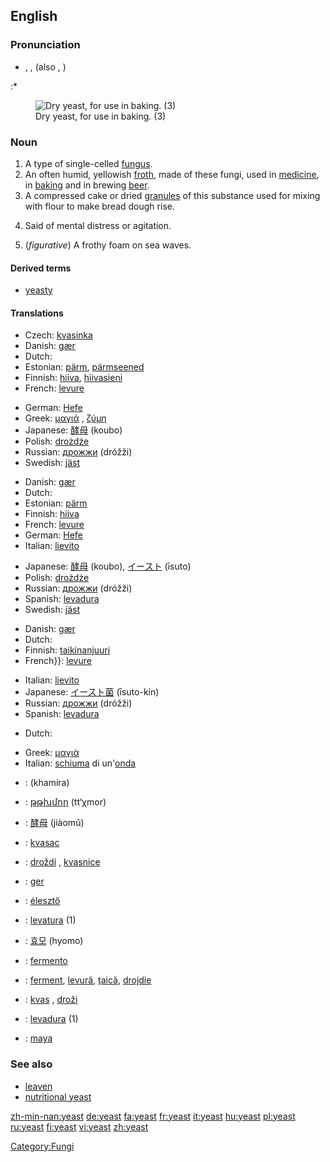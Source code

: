 {{wikipedia}}
==English==
===Pronunciation===
* {{AHD|yēst}}, {{IPA|/jiːst/}}, {{SAMPA|/ji:st/}} (also {{IPA|/iːst/}}, {{SAMPA|/iːst/}})
:* {{rhymes|iːst}}

[[Image:Dry yeast.jpg|thumb|right|Dry yeast, for use in baking. (3)]]

===Noun===
{{en-noun|s|-}}

# A type of single-celled [[fungus]].
# An often humid, yellowish [[froth]], made of these fungi, used in [[medicine]], in [[baking]] and in brewing [[beer]].
# A compressed cake or dried [[granule]]s of this substance used for mixing with flour to make bread dough rise.
#{{rfv-sense}} Said of mental distress or agitation. <!--this sounds like an adjective-->
# (''figurative'') A frothy foam on sea waves.

[[Category:Fungi]]

====Derived terms====
*[[yeasty]]

====Translations====
{{trans-top|fungus}}
*Czech: [[kvasinka]] {{f}}
*Danish: [[gær]] {{c}}
*Dutch: {{t|nl|gist|m}}
*Estonian: [[pärm]], [[pärmseened]]
*Finnish: [[hiiva]], [[hiivasieni]]
*French: [[levure]] {{f}}
{{trans-mid}}
*German: [[Hefe]] {{f}}
*Greek: [[μαγιά]] {{f}}, [[ζύμη]] {{f}}
*Japanese: [[酵母]] (koubo)
*Polish: [[drożdże]] {{m}} {{pl}}
*Russian: [[дрожжи]] (dróžži) {{f}} {{p}} 
*Swedish: [[jäst]]
{{trans-bottom}}

{{trans-top|froth used in medicine, baking and brewing}}
*Danish: [[gær]] {{c}}
*Dutch: {{t|nl|gist|m}}
*Estonian: [[pärm]]
*Finnish: [[hiiva]]
*French: [[levure]] {{f}}
*German: [[Hefe]] {{f}}
*Italian: [[lievito]] {{m}}
{{trans-mid}}
*Japanese: [[酵母]] (koubo), [[イースト]] (īsuto)
*Polish: [[drożdże]] {{m}} {{pl}}
*Russian: [[дрожжи]] (dróžži) {{f}} {{p}} 
*Spanish: [[levadura]] {{f}}
*Swedish: [[jäst]]
{{trans-bottom}}

{{trans-top|cake or dried granules used to make bread dough rise}}
*Danish: [[gær]] {{c}}
*Dutch: {{t|nl|gist|m}}
*Finnish: [[taikinanjuuri]]
*French}}: [[levure]] {{f}}
{{trans-mid}}
*Italian: [[lievito]] {{m}}
*Japanese: [[イースト菌]] (īsuto-kin)
*Russian: [[дрожжи]] (dróžži) {{f}} {{p}} 
*Spanish: [[levadura]] {{f}}
{{trans-bottom}}

{{trans-top|mental distress}}
{{trans-mid}}
{{trans-bottom}}

{{trans-top|frothy foam}}
*Dutch: {{t|nl|schuim|n}}
{{trans-mid}}
*Greek: [[μαγιά]] {{f}}
*Italian: [[schiuma]] di un'[[onda]] {{f}}
{{trans-bottom}}

{{checktrans}}
{{trans-top|Translations to be checked}}
*{{ttbc|Arabic}}: {{ARchar|[[خميرة]]}} (khamíra) {{f}}
*{{ttbc|Armenian}}: [[թթխմոր]] (tt‘χmor)
*{{ttbc|Chinese}}: [[酵母]] (jiàomǔ)
*{{ttbc|Croatian}}: [[kvasac]] {{m}}
*{{ttbc|Czech}}: [[droždí]] {{n}}, [[kvasnice]] {{fpl}}
*{{ttbc|Faroese}}: [[ger]]
*{{ttbc|Hungarian}}: [[élesztő]]
{{trans-mid}}
*{{ttbc|Interlingua}}: [[levatura]] (1)
*{{ttbc|Korean}}: [[효모]] (hyomo)
*{{ttbc|Portuguese}}: [[fermento]] {{m}}
*{{ttbc|Romanian}}: [[ferment]], [[levură]], [[ţaică]], [[drojdie]]
*{{ttbc|Slovene}}: [[kvas]] {{f}}, [[droži]] {{fpl}}
*{{ttbc|Spanish}}: [[levadura]] {{f}} (1)
*{{ttbc|Turkish}}: [[maya]]
{{trans-bottom}}

=== See also ===
*[[leaven]]
*[[nutritional yeast]]

[[zh-min-nan:yeast]]
[[de:yeast]]
[[fa:yeast]]
[[fr:yeast]]
[[it:yeast]]
[[hu:yeast]]
[[pl:yeast]]
[[ru:yeast]]
[[fi:yeast]]
[[vi:yeast]]
[[zh:yeast]]